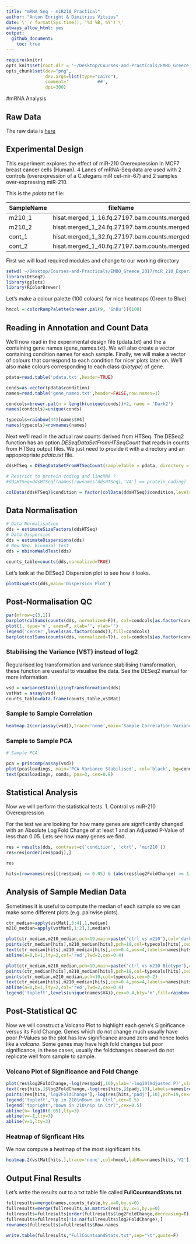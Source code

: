 ```yaml
---
title: "mRNA Seq - miR210 Practical"
author: "Anton Enright & Dimitrios Vitsios"
date: \'`r format(Sys.time(), '%d %B, %Y')`\'
always_allow_html: yes
output:
  github_document:
    toc: true
---
```



```r
require(knitr)
opts_knit$set(root.dir = '~/Desktop/Courses-and-Practicals/EMBO_Greece_2017/miR_210_Experiment/mRNA_Seq/')
opts_chunk$set(dev="png", 
               dev.args=list(type="cairo"),
               comment='           ##',
               dpi=300)

```


#mRNA Analysis 

## Raw Data
The raw data is [here](http://wwwdev.ebi.ac.uk/enright-srv/courses/rna_cambridge_2017/mrna_seq/data)

## Experimental Design

This experiment explores the effect of miR-210 Overexpression in MCF7 breast cancer cells (Human). 4 Lanes of mRNA-Seq data are used with 2 controls (overexpression of a C.elegans miR cel-mir-67) and 2 samples over-expressing miR-210.

This is the <em>pdata.txt</em> file:

|SampleName|fileName|condition|
|----------|---------|------------|
| m210\_1 | hisat.merged\_1\_16.fq.27197.bam.counts.merged|mir210|
| m210\_2 |hisat.merged\_1\_24.fq.27197.bam.counts.merged|mir210|
|cont\_1 | hisat.merged\_1\_32.fq.27197.bam.counts.merged|ctrl|
|cont\_2 |hisat.merged\_1\_40.fq.27197.bam.counts.merged|ctrl|


First we will load required modules and change to our working directory
```r
setwd('~/Desktop/Courses-and-Practicals/EMBO_Greece_2017/miR_210_Experiment/mRNA_Seq')
library(DESeq2)
library(gplots)
library(RColorBrewer)


```

Let’s make a colour palette (100 colours) for nice heatmaps (Green to Blue)


```r
hmcol = colorRampPalette(brewer.pal(9, 'GnBu'))(100)
```

## Reading in Annotation and Count Data

We’ll now read in the experimental design file (pdata.txt) and the a containing gene names (gene_names.txt).
We will also create a vector containing condition names for each sample.
Finally, we will make a vector of colours that correspond to each condition for nicer plots later on. We’ll also make colours corresponding to each class (<em>biotype</em>) of gene.

```r
pdata=read.table('pdata.txt',header=TRUE)

conds=as.vector(pdata$condition) 
names=read.table('gene_names.txt',header=FALSE,row.names=1)

condcols=brewer.pal(n = length(unique(conds))+2, name = 'Dark2')
names(condcols)=unique(conds)

typecols=rainbow(44)[names$V4]
names(typecols)=rownames(names)
```

Next we’ll read in the actual raw counts derived from HTSeq.
The DESeq2 function has an option <em>DESeqDataSetFromHTSeqCount</em> that reads in counts from HTSeq output files. We just need to provide it with a directory and an appopropriate <em>pdata.txt</em> file.


```r
ddsHTSeq = DESeqDataSetFromHTSeqCount(sampleTable = pdata, directory = '.', design= ~ condition)

# Restrict to protein coding and lincRNA ?
#ddsHTSeq=ddsHTSeq[(names[rownames(ddsHTSeq),'V4'] == protein_coding) | (names[rownames(ddsHTSeq),'V4'] == lincRNA),]

colData(ddsHTSeq)$condition = factor(colData(ddsHTSeq)$condition,levels=levels(pdata$condition))
```

## Data Normalisation

```r
# Data Normalisation
dds = estimateSizeFactors(ddsHTSeq)
# Data Dispersion
dds = estimateDispersions(dds)
# New Neg. Binomial test
dds = nbinomWaldTest(dds)

counts_table=counts(dds,normalized=TRUE)
```

Let’s look at the DESeq2 Dispersion plot to see how it looks.
```r
plotDispEsts(dds,main='Dispersion Plot')
```


## Post-Normalisation QC

```r
par(mfrow=c(3,1))
barplot(colSums(counts(dds, normalized=F)), col=condcols[as.factor(conds)], las=2,cex.names=0.4,main='Pre Normalised Counts')
plot(1, type='n', axes=F, xlab='', ylab='')
legend('center',levels(as.factor(conds)),fill=condcols)
barplot(colSums(counts(dds, normalized=T)), col=condcols[as.factor(conds)], las=2,cex.names=0.4,main='Post Normalised Counts')
```

### Stabilising the Variance (VST) instead of log2

Regularised log transformation and variance stabilising transformation, these function are usesful to visualise the data. See the DESeq2 manual for more information.

```r
vsd = varianceStabilizingTransformation(dds)
vstMat = assay(vsd)
counts_table=data.frame(counts_table,vstMat)
```


### Sample to Sample Correlation
```r
heatmap.2(cor(assay(vsd)),trace='none',main='Sample Correlation Variance Stabilised',col=hmcol,cexRow=0.6,cexCol=0.6)
```


### Sample to Sample PCA
```r
# Sample PCA

pca = princomp(assay(vsd))
plot(pca$loadings, main='PCA Variance Stabilised', col='black', bg=condcols[pdata$condition],  pch=21, cex=1)
text(pca$loadings, conds, pos=3, cex=0.8)
```


## Statistical Analysis

Now we will perform the statistical tests.
1. Control vs miR-210 Overexpression

For the test we are looking for how many genes are significantly changed with an Absolute Log Fold Change of at least 1 and an Adjusted P-Value of less than 0.05.
Lets see how many genes we find.
```r
res = results(dds, contrast=c('condition', 'ctrl', 'mir210'))
res=res[order(res$padj),]

res
```

```r
hits=(rownames(res[((res$padj <= 0.05) & (abs(res$log2FoldChange) >= 1) & (!is.na(res$padj))),]))
```

## Analysis of Sample Median Data

Sometimes it is useful to compute the median of each sample so we can make some different plots (e.g. pairwise plots).
```r
ctr_median=apply(vstMat[,3:4],1,median)
m210_median=apply(vstMat[,1:2],1,median)

plot(ctr_median,m210_median,pch=19,main=paste('ctrl vs m210'),col='darkblue',cex=0.4)
points(ctr_median[hits],m210_median[hits],pch=19,col=typecols[hits],cex=0.4)
text(ctr_median[hits],m210_median[hits],cex=0.4,pos=4,labels=names[hits,'V2'])
abline(a=0,b=1,lty=2,col='red',lwd=2,cex=0.4)
```

```r
plot(ctr_median,m210_median,pch=19,main=paste('ctrl vs m210 Biotype'),col='darkblue',cex=0.4)
points(ctr_median[hits],m210_median[hits],pch=19,col=typecols[hits],cex=0.4)
points(ctr_median,m210_median,pch=19,col=typecols,cex=0.2)
text(ctr_median[hits],m210_median[hits],cex=0.4,pos=4,labels=names[hits,'V2'])
abline(a=0,b=1,lty=2,col='red',lwd=2,cex=0.4)
legend('topleft',levels(unique(names$V4)),cex=0.4,bty='n',fill=rainbow(44))
```


## Post-Statistical QC

Now we will construct a Volcano Plot to highlight each gene’s Significance versus its Fold Change. Genes which do not change much usually have poor P-Values so the plot has low significance around zero and hence looks like a <em>volcano</em>. Some genes may have high fold changes but poor significance, in these cases, usually the foldchanges observed do not replicate well from sample to sample.

### Volcano Plot of Significance and Fold Change

```r
plot(res$log2FoldChange,-log(res$padj,10),ylab='-log10(Adjusted P)',xlab="Log2 FoldChange", main=paste('Volcano Plot Ctrl v miR210_oe'),pch=19,cex=0.2)      
text(res[hits,]$log2FoldChange,-log(res[hits,]$padj,10),labels=names[rownames(res[hits,]),'V2'],pos=3,cex=0.4)
points(res[hits,'log2FoldChange'],-log(res[hits,'padj'],10),pch=19,cex=0.4,col=typecols[hits])
legend('topleft',"Up in 210\nDown in Ctrl",cex=0.5)
legend('topright',"Down in 210\nUp in Ctrl",cex=0.5)
abline(h=-log10(0.05),lty=3)
abline(v=-1,lty=3)
abline(v=1,lty=3)
```

### Heatmap of Signficant Hits

We now compute a heatmap of the most significant hits.

```r
heatmap.2(vstMat[hits,],trace='none',col=hmcol,labRow=names[hits,'V2'],cexRow=0.4,cexCol=0.6,las=2,Colv=FALSE,dendrogram='row',main='Heatmap Sig. Hits', RowSideColors = typecols[hits])
```


## Output Final Results

Let’s write the results out to a txt table file called <strong>FullCountsandStats.txt</strong>.

```r
fullresults=merge(names,counts_table,by.x=0,by.y=0)
fullresults=merge(fullresults,as.matrix(res),by.x=1,by.y=0)
fullresults=fullresults[order(fullresults$log2FoldChange,decreasing=T),]
fullresults=fullresults[!is.na(fullresults$log2FoldChange),]
rownames(fullresults)=fullresults$Row.names

write.table(fullresults,"FullCountsandStats.txt",sep="\t",quote=F)
```



